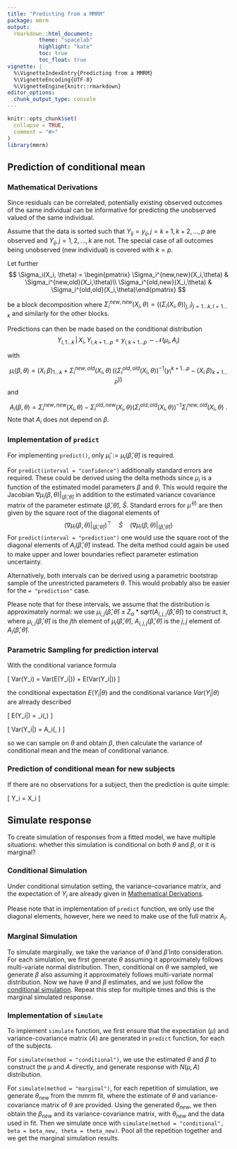 ```yaml
---
title: "Predicting from a MMRM"
package: mmrm
output:
  rmarkdown::html_document:
          theme: "spacelab"
          highlight: "kate"
          toc: true
          toc_float: true
vignette: |
  %\VignetteIndexEntry{Predicting from a MMRM}
  %\VignetteEncoding{UTF-8}
  %\VignetteEngine{knitr::rmarkdown}
editor_options:
  chunk_output_type: console
---
```


```r
knitr::opts_chunk$set(
  collapse = TRUE,
  comment = "#>"
)
library(mmrm)
```

## Prediction of conditional mean

### Mathematical Derivations

Since residuals can be correlated, potentially existing observed outcomes
of the same individual can be informative for predicting the unobserved
valued of the same individual.

Assume that the data is sorted such that $Y_{ij} = y_{ij}, j = k+1, k+2, \dots, p$ are
observed and $Y_{ij}, j = 1, 2, \dots, k$ are not.
The special case of all outcomes being unobserved (new individual) is covered
with $k=p$.

Let further
$$
\Sigma_i(X_i, \theta) = \begin{pmatrix} \Sigma_i^{new,new}(X_i,\theta) & \Sigma_i^{new,old}(X_i,\theta)\\ \Sigma_i^{old,new}(X_i,\theta) & \Sigma_i^{old,old}(X_i,\theta)\end{pmatrix}
$$

be a block decomposition where
$\Sigma_i^{new,new}(X_i,\theta) = \Big(\big(\Sigma_i(X_i,\theta)\big)_{j,l}\Big)_{j = 1\dots k,\, l = 1\ldots k}$ and
similarly for the other blocks.

Predictions can then be made based on the conditional distribution
$$
Y_{i, 1\ldots k}\,|\,X_i,Y_{i,k+1\ldots p}=y_{i, k+1\ldots p}\sim\mathcal{N}(\mu_i, A_i)
$$

with

$$
\mu_i(\beta,\theta) = (X_i \ \beta)_{1\ldots k} +  \Sigma_i^{new,old}(X_i,\theta) \, \Big(\big(\Sigma_i^{old,old}(X_i,\theta)\big)^{-1} \big(y_i^{k+1\ldots p} -  (X_i \ \beta)_{k+1\ldots p}\big)\Big)
$$
and

$$
A_i(\beta, \theta) = \Sigma_i^{new,new}(X_i,\theta) - \Sigma_i^{old,new}(X_i,\theta) \Big(\Sigma_i^{old,old}(X_i,\theta)\Big)^{-1} \Sigma_i^{new,old}(X_i,\theta) \ .
$$
Note that $A_i$ does not depend on $\beta$.

### Implementation of `predict`

For implementing `predict()`, only $\widehat{\mu}_i:=\mu_i(\widehat{\beta},\widehat{\theta})$
is required.

For `predict(interval = "confidence")` additionally standard errors are required.
These could be derived using the delta methods since $\mu_i$ is a function of the
estimated model parameters $\beta$ and $\theta$.
This would require the Jacobian $\nabla\mu_i(\beta,\theta)|_{\big(\widehat{\beta},\widehat{\theta}\big)}$
in addition to the estimated variance covariance matrix of the parameter estimate
$\big(\widehat{\beta},\widehat{\theta}\big)$, $\widehat{S}$.
Standard errors for $\widehat{\mu}^{\,(i)}$ are then given by the square root of
the diagonal elements of
$$
\Big(\nabla\mu_i(\beta,\theta)|_{\big(\widehat{\beta},\widehat{\theta}\big)}\Big)^\top\quad \widehat{S} \quad \Big(\nabla\mu_i(\beta,\theta)|_{\big(\widehat{\beta},\widehat{\theta}\big)}\Big)
$$
For `predict(interval = "prediction")` one would use the square root of the
diagonal elements of $A_i\big(\widehat{\beta},\widehat{\theta}\big)$ instead.
The delta method could again be used to make upper and lower boundaries reflect
parameter estimation uncertainty.

Alternatively, both intervals can be derived using a parametric bootstrap sample
of the unrestricted parameters $\theta$.
This would probably also be easier for the `= "prediction"` case.

Please note that for these intervals, we assume that the distribution is approximately normal: we use $\mu_{i,j}(\hat\beta, \hat\theta) \pm Z_{\alpha} * sqrt(A_{i, j, j}(\hat\beta, \hat\theta))$
to construct it, where $\mu_{i,j}(\hat\beta, \hat\theta)$ is the $j$th element of $\mu_i(\hat\beta, \hat\theta)$, $A_{i, j, j}(\hat\beta, \hat\theta)$ is the $j,j$ element of $A_i(\hat\beta, \hat\theta)$.

### Parametric Sampling for prediction interval

With the conditional variance formula

\[
  Var(Y_i) = Var(E(Y_i|\theta)) + E(Var(Y_i|\theta))
\]

the conditional expectation $E(Y_i|\theta)$ and the conditional variance $Var(Y_i|\theta)$ are already described

\[
  E(Y_i|\theta) = \mu_i(\beta,\theta)
\]

\[
  Var(Y_i|\theta) = A_i(\beta, \theta)
\]

so we can sample on $\theta$ and obtain $\beta$, then calculate the variance of conditional mean and the mean of conditional variance.

### Prediction of conditional mean for new subjects

If there are no observations for a subject, then the prediction is quite simple:

\[
  Y_i = X_i \hat\beta
\]

## Simulate response

To create simulation of responses from a fitted model, we have multiple situations: whether this simulation
is conditional on both $\theta$ and $\beta$, or it is marginal?

### Conditional Simulation

Under conditional simulation setting, the variance-covariance matrix, and the expectation of $Y_i$ are already
given in [Mathematical Derivations](#Mathematical-Derivations).

Please note that in implementation of `predict` function, we only use the diagonal elements, however, here
we need to make use of the full matrix $A_i$.

### Marginal Simulation

To simulate marginally, we take the variance of $\hat\theta$ and $\hat\beta$ into consideration.
For each simulation, we first generate $\theta$ assuming it approximately follows multi-variate normal distribution.
Then, conditional on $\theta$ we sampled, we generate $\beta$ also assuming it approximately follows multi-variate normal distribution.
Now we have $\theta$ and $\beta$ estimates, and we just follow the [conditional simulation](#conditional-simulation).
Repeat this step for multiple times and this is the marginal simulated response.

### Implementation of `simulate`

To implement `simulate` function, we first ensure that the expectation ($\mu$) and variance-covariance matrix ($A$) are generated
in `predict` function, for each of the subjects.

For `simulate(method = "conditional")`, we use the estimated $\theta$ and $\beta$ to construct the $\mu$ and $A$ directly, and generate
response with $N(\mu, A)$ distribution.

For `simulate(method = "marginal")`, for each repetition of simulation, we generate $\theta_{new}$ from the mmrm fit, where the estimate
of $\theta$ and variance-covariance matrix of $\theta$ are provided.
Using the generated $\theta_{new}$, we then obtain the $\beta_{new}$ and its variance-covariance matrix, with $\theta_{new}$ and
the data used in fit. Then we simulate once with `simulate(method = "conditional", beta = beta_new, theta = theta_new)`.
Pool all the repetition together and we get the marginal simulation results.
